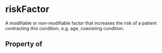   

# riskFactor

A modifiable or non-modifiable factor that increases the risk of a patient contracting this condition, e.g. age,  coexisting condition.

## Property of



